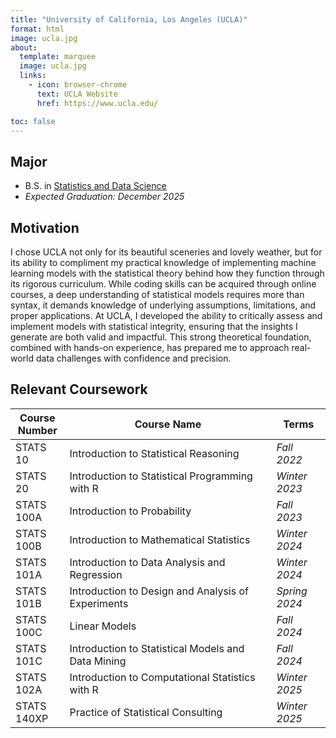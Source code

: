 ```yaml
---
title: "University of California, Los Angeles (UCLA)"
format: html
image: ucla.jpg
about:
  template: marquee
  image: ucla.jpg
  links: 
    - icon: browser-chrome
      text: UCLA Website
      href: https://www.ucla.edu/

toc: false
---
```


## Major

- B.S. in [Statistics and Data Science](https://statistics.ucla.edu/)  
- *Expected Graduation: December 2025*

## Motivation

I chose UCLA not only for its beautiful sceneries and lovely weather, but for its ability to compliment my practical knowledge of implementing machine learning models with the statistical theory behind how they function through its rigorous curriculum. While coding skills can be acquired through online courses, a deep understanding of statistical models requires more than syntax, it demands knowledge of underlying assumptions, limitations, and proper applications. At UCLA, I developed the ability to critically assess and implement models with statistical integrity, ensuring that the insights I generate are both valid and impactful. This strong theoretical foundation, combined with hands-on experience, has prepared me to approach real-world data challenges with confidence and precision.

## Relevant Coursework

| Course Number  | Course Name                                            | Terms          |
|---------------|---------------------------------------------------------|---------------|
| STATS 10     | Introduction to Statistical Reasoning                    | *Fall 2022*   |
| STATS 20     | Introduction to Statistical Programming with R           | *Winter 2023* |
| STATS 100A   | Introduction to Probability                              | *Fall 2023*   |
| STATS 100B   | Introduction to Mathematical Statistics                  | *Winter 2024* |
| STATS 101A   | Introduction to Data Analysis and Regression             | *Winter 2024* |
| STATS 101B   | Introduction to Design and Analysis of Experiments       | *Spring 2024* |
| STATS 100C   | Linear Models                                            | *Fall 2024*   |
| STATS 101C   | Introduction to Statistical Models and Data Mining       | *Fall 2024*   |
| STATS 102A   | Introduction to Computational Statistics with R          | *Winter 2025* |
| STATS 140XP  | Practice of Statistical Consulting                       | *Winter 2025* |



